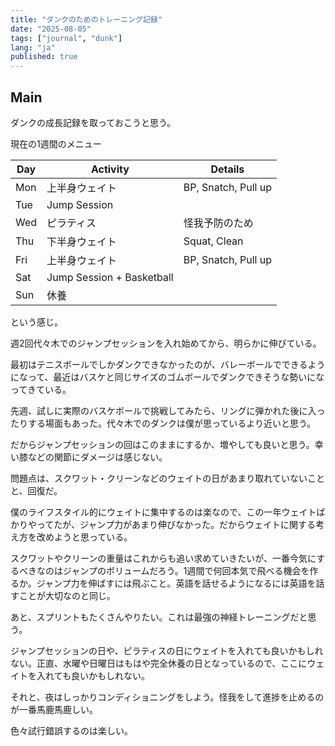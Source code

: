 ```yaml
---
title: "ダンクのためのトレーニング記録"
date: "2025-08-05"
tags: ["journal", "dunk"]
lang: "ja"
published: true
---
```


## Main
ダンクの成長記録を取っておこうと思う。

現在の1週間のメニュー

| Day | Activity | Details |
|-----|----------|---------|
| Mon | 上半身ウェイト  | BP, Snatch, Pull up |
| Tue | Jump Session |  |
| Wed | ピラティス | 怪我予防のため |
| Thu | 下半身ウェイト  | Squat, Clean |
| Fri | 上半身ウェイト  | BP, Snatch, Pull up |
| Sat | Jump Session + Basketball |  |
| Sun | 休養 |  |

という感じ。

週2回代々木でのジャンプセッションを入れ始めてから、明らかに伸びている。

最初はテニスボールでしかダンクできなかったのが、バレーボールでできるようになって、最近はバスケと同じサイズのゴムボールでダンクできそうな勢いになってきている。

先週、試しに実際のバスケボールで挑戦してみたら、リングに弾かれた後に入ったりする場面もあった。代々木でのダンクは僕が思っているより近いと思う。

だからジャンプセッションの回はこのままにするか、増やしても良いと思う。幸い膝などの関節にダメージは感じない。

問題点は、スクワット・クリーンなどのウェイトの日があまり取れていないことと、回復だ。

僕のライフスタイル的にウェイトに集中するのは楽なので、この一年ウェイトばかりやってたが、ジャンプ力があまり伸びなかった。だからウェイトに関する考え方を改めようと思っている。

スクワットやクリーンの重量はこれからも追い求めていきたいが、一番今気にするべきなのはジャンプのボリュームだろう。1週間で何回本気で飛べる機会を作るか。ジャンプ力を伸ばすには飛ぶこと。英語を話せるようになるには英語を話すことが大切なのと同じ。

あと、スプリントもたくさんやりたい。これは最強の神経トレーニングだと思う。

ジャンプセッションの日や、ピラティスの日にウェイトを入れても良いかもしれない。正直、水曜や日曜日はもはや完全休養の日となっているので、ここにウェイトを入れても良いかもしれない。

それと、夜はしっかりコンディショニングをしよう。怪我をして進捗を止めるのが一番馬鹿馬鹿しい。

色々試行錯誤するのは楽しい。

